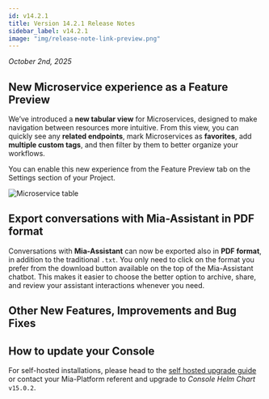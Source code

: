 ```yaml
---
id: v14.2.1
title: Version 14.2.1 Release Notes
sidebar_label: v14.2.1
image: "img/release-note-link-preview.png"
---
```




_October 2nd, 2025_

## New Microservice experience as a Feature Preview

We’ve introduced a **new tabular view** for Microservices, designed to make navigation between resources more intuitive.
From this view, you can quickly see any **related endpoints**, mark Microservices as **favorites**, add **multiple custom tags**, and then filter by them to better organize your workflows.

You can enable this new experience from the Feature Preview tab on the Settings section of your Project.

![Microservice table](img/microservice-table.png)

## Export conversations with Mia-Assistant in PDF format

Conversations with **Mia-Assistant** can now be exported also in **PDF format**, in addition to the traditional `.txt`.
You only need to click on the format you prefer from the download button available on the top of the Mia-Assistant chatbot.
This makes it easier to choose the better option to archive, share, and review your assistant interactions whenever you need.

## Other New Features, Improvements and Bug Fixes

<Accordion data={dataAccordion} />

## How to update your Console

For self-hosted installations, please head to the [self hosted upgrade guide](/docs/infrastructure/self-hosted/installation-chart/how-to-upgrade) or contact your Mia-Platform referent and upgrade to _Console Helm Chart_ `v15.0.2`.
